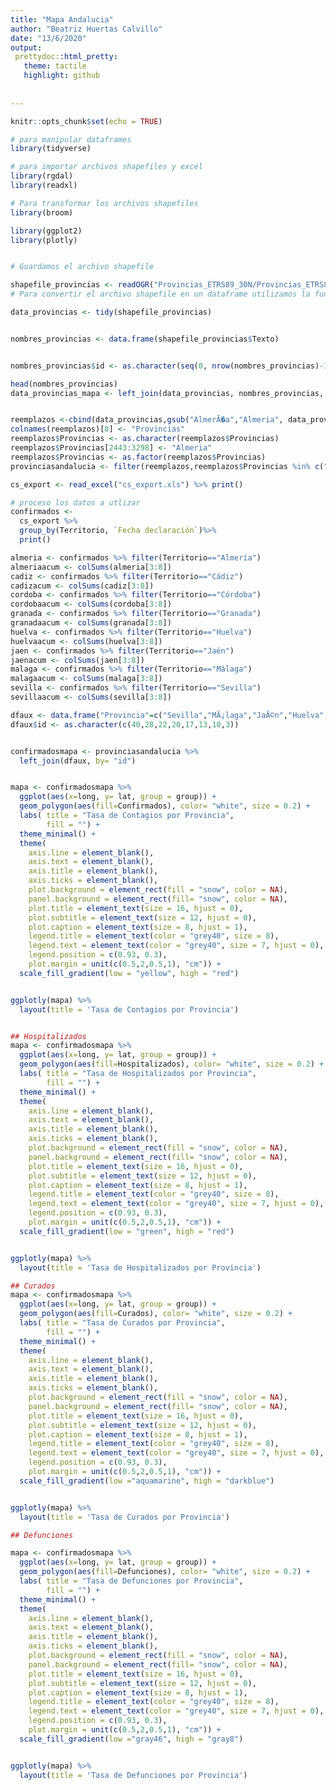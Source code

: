 ```yaml
---
title: "Mapa Andalucia"
author: "Beatriz Huertas Calvillo"
date: "13/6/2020"
output: 
 prettydoc::html_pretty:
   theme: tactile
   highlight: github
  
 
---
```


```r
knitr::opts_chunk$set(echo = TRUE)
```

```r
# para manipular dataframes
library(tidyverse)

# para importar archivos shapefiles y excel
library(rgdal)
library(readxl)

# Para transformar los archivos shapefiles 
library(broom)

library(ggplot2)
library(plotly)


# Guardamos el archivo shapefile

shapefile_provincias <- readOGR("Provincias_ETRS89_30N/Provincias_ETRS89_30N.shp")
# Para convertir el archivo shapefile en un dataframe utilizamos la función tidy()

data_provincias <- tidy(shapefile_provincias)


nombres_provincias <- data.frame(shapefile_provincias$Texto)


nombres_provincias$id <- as.character(seq(0, nrow(nombres_provincias)-1))

head(nombres_provincias)
data_provincias_mapa <- left_join(data_provincias, nombres_provincias, by = "id")


reemplazos <-cbind(data_provincias,gsub("AlmerÃ�a","Almeria", data_provincias_mapa$shapefile_provincias.Texto)                   )
colnames(reemplazos)[8] <- "Provincias"
reemplazos$Provincias <- as.character(reemplazos$Provincias)
reemplazos$Provincias[2443:3298] <- "Almeria"
reemplazos$Provincias <- as.factor(reemplazos$Provincias)
provinciasandalucia <- filter(reemplazos,reemplazos$Provincias %in% c("Sevilla","Huelva","CÃ³rdoba","MÃ¡laga","JaÃ©n","Almeria","CÃ¡diz","Granada"))

cs_export <- read_excel("cs_export.xls") %>% print()

# proceso los datos a utlizar
confirmados <- 
  cs_export %>% 
  group_by(Territorio, `Fecha declaración`)%>% 
  print()

almeria <- confirmados %>% filter(Territorio=="Almería")
almeriaacum <- colSums(almeria[3:8])
cadiz <- confirmados %>% filter(Territorio=="Cádiz")
cadizacum <- colSums(cadiz[3:8])
cordoba <- confirmados %>% filter(Territorio=="Córdoba")
cordobaacum <- colSums(cordoba[3:8])
granada <- confirmados %>% filter(Territorio=="Granada")
granadaacum <- colSums(granada[3:8])
huelva <- confirmados %>% filter(Territorio=="Huelva")
huelvaacum <- colSums(huelva[3:8])
jaen <- confirmados %>% filter(Territorio=="Jaén")
jaenacum <- colSums(jaen[3:8])
malaga <- confirmados %>% filter(Territorio=="Málaga")
malagaacum <- colSums(malaga[3:8])
sevilla <- confirmados %>% filter(Territorio=="Sevilla")
sevillaacum <- colSums(sevilla[3:8])

dfaux <- data.frame("Provincia"=c("Sevilla","MÃ¡laga","JaÃ©n","Huelva","Granada","Córdoba","CÃ¡diz","AlmerÃ�a"),"Confirmados"=c(sevillaacum[6],malagaacum[6],jaenacum[6],huelvaacum[6],granadaacum[6],cordobaacum[6],cadizacum[6],almeriaacum[6]),"Hospitalizados"=c(sevillaacum[2],malagaacum[2],jaenacum[2],huelvaacum[2],granadaacum[2],cordobaacum[2],cadizacum[2],almeriaacum[2]),"Curados"=c(sevillaacum[4],malagaacum[4],jaenacum[4],huelvaacum[4],granadaacum[4],cordobaacum[4],cadizacum[4],almeriaacum[4]),"Defunciones"=c(sevillaacum[5],malagaacum[5],jaenacum[5],huelvaacum[5],granadaacum[5],cordobaacum[5],cadizacum[5],almeriaacum[5]))
dfaux$id <- as.character(c(40,28,22,20,17,13,10,3))


confirmadosmapa <- provinciasandalucia %>% 
  left_join(dfaux, by= "id")


mapa <- confirmadosmapa %>%
  ggplot(aes(x=long, y= lat, group = group)) +
  geom_polygon(aes(fill=Confirmados), color= "white", size = 0.2) +
  labs( title = "Tasa de Contagios por Provincia",
        fill = "") +
  theme_minimal() +
  theme(
    axis.line = element_blank(),
    axis.text = element_blank(),
    axis.title = element_blank(),
    axis.ticks = element_blank(),
    plot.background = element_rect(fill = "snow", color = NA),
    panel.background = element_rect(fill= "snow", color = NA),
    plot.title = element_text(size = 16, hjust = 0),
    plot.subtitle = element_text(size = 12, hjust = 0),
    plot.caption = element_text(size = 8, hjust = 1),
    legend.title = element_text(color = "grey40", size = 8),
    legend.text = element_text(color = "grey40", size = 7, hjust = 0),
    legend.position = c(0.93, 0.3),
    plot.margin = unit(c(0.5,2,0.5,1), "cm")) +
  scale_fill_gradient(low = "yellow", high = "red")


ggplotly(mapa) %>%  
  layout(title = 'Tasa de Contagios por Provincia')


## Hospitalizados
mapa <- confirmadosmapa %>%
  ggplot(aes(x=long, y= lat, group = group)) +
  geom_polygon(aes(fill=Hospitalizados), color= "white", size = 0.2) +
  labs( title = "Tasa de Hospitalizados por Provincia",
        fill = "") +
  theme_minimal() +
  theme(
    axis.line = element_blank(),
    axis.text = element_blank(),
    axis.title = element_blank(),
    axis.ticks = element_blank(),
    plot.background = element_rect(fill = "snow", color = NA),
    panel.background = element_rect(fill= "snow", color = NA),
    plot.title = element_text(size = 16, hjust = 0),
    plot.subtitle = element_text(size = 12, hjust = 0),
    plot.caption = element_text(size = 8, hjust = 1),
    legend.title = element_text(color = "grey40", size = 8),
    legend.text = element_text(color = "grey40", size = 7, hjust = 0),
    legend.position = c(0.93, 0.3),
    plot.margin = unit(c(0.5,2,0.5,1), "cm")) +
  scale_fill_gradient(low = "green", high = "red")


ggplotly(mapa) %>%  
  layout(title = 'Tasa de Hospitalizados por Provincia')

## Curados
mapa <- confirmadosmapa %>%
  ggplot(aes(x=long, y= lat, group = group)) +
  geom_polygon(aes(fill=Curados), color= "white", size = 0.2) +
  labs( title = "Tasa de Curados por Provincia",
        fill = "") +
  theme_minimal() +
  theme(
    axis.line = element_blank(),
    axis.text = element_blank(),
    axis.title = element_blank(),
    axis.ticks = element_blank(),
    plot.background = element_rect(fill = "snow", color = NA),
    panel.background = element_rect(fill= "snow", color = NA),
    plot.title = element_text(size = 16, hjust = 0),
    plot.subtitle = element_text(size = 12, hjust = 0),
    plot.caption = element_text(size = 8, hjust = 1),
    legend.title = element_text(color = "grey40", size = 8),
    legend.text = element_text(color = "grey40", size = 7, hjust = 0),
    legend.position = c(0.93, 0.3),
    plot.margin = unit(c(0.5,2,0.5,1), "cm")) +
  scale_fill_gradient(low ="aquamarine", high = "darkblue")


ggplotly(mapa) %>%  
  layout(title = 'Tasa de Curados por Provincia')

## Defunciones

mapa <- confirmadosmapa %>%
  ggplot(aes(x=long, y= lat, group = group)) +
  geom_polygon(aes(fill=Defunciones), color= "white", size = 0.2) +
  labs( title = "Tasa de Defunciones por Provincia",
        fill = "") +
  theme_minimal() +
  theme(
    axis.line = element_blank(),
    axis.text = element_blank(),
    axis.title = element_blank(),
    axis.ticks = element_blank(),
    plot.background = element_rect(fill = "snow", color = NA),
    panel.background = element_rect(fill= "snow", color = NA),
    plot.title = element_text(size = 16, hjust = 0),
    plot.subtitle = element_text(size = 12, hjust = 0),
    plot.caption = element_text(size = 8, hjust = 1),
    legend.title = element_text(color = "grey40", size = 8),
    legend.text = element_text(color = "grey40", size = 7, hjust = 0),
    legend.position = c(0.93, 0.3),
    plot.margin = unit(c(0.5,2,0.5,1), "cm")) +
  scale_fill_gradient(low ="gray46", high = "gray8")


ggplotly(mapa) %>%  
  layout(title = 'Tasa de Defunciones por Provincia')


```

